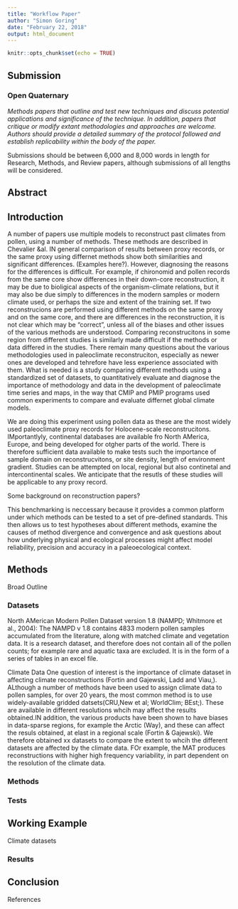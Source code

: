 ```yaml
---
title: "Workflow Paper"
author: "Simon Goring"
date: "February 22, 2018"
output: html_document
---
```


```r
knitr::opts_chunk$set(echo = TRUE)
```

## Submission

### Open Quaternary

*Methods papers that outline and test new techniques and discuss potential applications and significance of the technique. In addition, papers that critique or modify extant methodologies and approaches are welcome. Authors should provide a detailed summary of the protocol followed and establish replicability within the body of the paper.*

Submissions should be between 6,000 and 8,000 words in length for Research, Methods, and Review papers, although submissions of all lengths will be considered.

## Abstract


## Introduction

A number of papers use multiple models to reconstruct past climates from pollen, using a number of methods.  These methods are described in Chevalier &al. IN general comparison of results between proxy records, or the same proxy using differnet methods show both similarities and significant differences. (Examples here?). However, diagnosing the reasons for the differences is difficult. For example, if chironomid and pollen records from the same core show differences in their down-core reconstruction, it may be due to bioligical aspects of the organism-climate relations, but it may also be due simply to differences in the modern samples or modern climate used, or perhaps the size and extent of the training set. If two reconstrucions are performed using different methods on the same proxy and on the same core, and there are differences in the reconstruction, it is not clear which may be "correct", unless all of the biases and other issues of the various methods are understood.  Comparing reconstrucitons in some region from different studies is similarly made difficult if the methods or data differed in the studies. There remain many questions about the various methodologies used in paleoclimate reconstruciton, especially as newer ones are developed and tehrefore have less experience associated with them. What is needed is a study comparing different methods using a standardized set of datasets, to quantitatively evaluate and diagnose the importance of methodology and data in the development of paleoclimate time series and maps, in the  way that CMIP and PMIP programs used common experiments to compare and evaluate differnet global climate models.  

We are doing this experiment using pollen data as these are the most widely used paleoclimate proxy records for Holocene-scale reconstrucitons. IMportantlyly, continental databases are available fro North AMerica, Europe, and being developed for otgher parts of the world. There is therefore sufficient data available to make tests such the importance of sample domain on reconstrucvitons, or site density, length of environment gradient. Studies can be attempted on local, regional but also continetal and intercontinental scales. We anticipate that the resutls of these studies will be applicable to any proxy record. 

Some background on reconstruction papers?

This benchmarking is neccessary because it provides a common platform under which methods can be tested to a set of pre-defined standards.  This then allows us to test hypotheses about different methods, examine the causes of method divergence and convergence and ask questions about how underlying physical and ecological processes might affect model reliability, precision and accuracy in a paleoecological context.

## Methods

Broad Outline

### Datasets
North AMerican Modern Pollen Dataset version 1.8 (NAMPD; Whitmore et al., 2004):  The NAMPD v 1.8 contains 4833 modern pollen samples accumulated from the literature, along with matched climate and vegetation data. It is a research dataset, and therefore does not contain all of the pollen counts; for example rare and aquatic taxa are excluded. It is in the form of a series of tables in an excel file.  

Climate Data
One question of interest is the importance of climate dataset in affecting climate reconstructions (Fortin and Gajewski, Ladd and Viau,). ALthough a number of methods have been used to assign climate data to pollen samples, for over 20 years, the most common method is to use widely-available gridded datsets(CRU,New et al; WorldClim; BEst;). These are available in different resolutions whcih may affect the results obtained.IN addition, the various products have been shown to have biases in data-sparse regions, for example the Arctic (Way), and these can affect the resuls obtained, at elast in a regional scale (Fortin & Gajewski). We therefore obtained xx datasets to compare the extent to whcih the different datasets are affected by the climate data. FOr example, the MAT produces reconstructions with higher high frequency variability, in part dependent on the resolution of the climate data.


### Methods

### Tests

## Working Example

Climate datasets

### Results

## Conclusion

References

